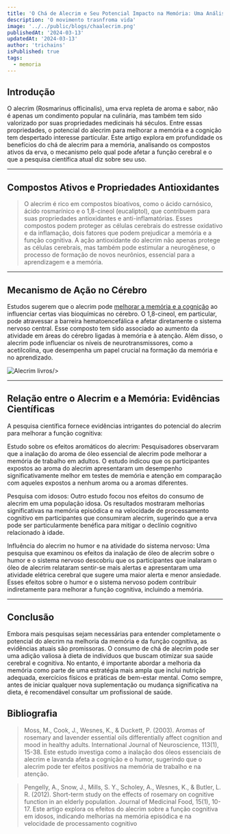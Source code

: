 ```yaml
---
title: 'O Chá de Alecrim e Seu Potencial Impacto na Memória: Uma Análise Aprofundada'
description: 'O movimento trasnfroma vida'
image: '../../public/blogs/chaalecrim.png'
publishedAt: '2024-03-13'
updatedAt: '2024-03-13'
author: 'trichains'
isPublished: true
tags:
  - memoria
---
```


## Introdução

O alecrim (Rosmarinus officinalis), uma erva repleta de aroma e sabor, não é apenas um condimento popular na culinária, mas também tem sido valorizado por suas propriedades medicinais há séculos. Entre essas propriedades, o potencial do alecrim para melhorar a memória e a cognição tem despertado interesse particular. Este artigo explora em profundidade os benefícios do chá de alecrim para a memória, analisando os compostos ativos da erva, o mecanismo pelo qual pode afetar a função cerebral e o que a pesquisa científica atual diz sobre seu uso.

---

## Compostos Ativos e Propriedades Antioxidantes

> O alecrim é rico em compostos bioativos, como o ácido carnósico, ácido rosmarínico e o 1,8-cineol (eucaliptol), que contribuem para suas propriedades antioxidantes e anti-inflamatórias. Esses compostos podem proteger as células cerebrais do estresse oxidativo e da inflamação, dois fatores que podem prejudicar a memória e a função cognitiva. A ação antioxidante do alecrim não apenas protege as células cerebrais, mas também pode estimular a neurogênese, o processo de formação de novos neurônios, essencial para a aprendizagem e a memória.
  
---

## Mecanismo de Ação no Cérebro

 Estudos sugerem que o alecrim pode [melhorar a memória e a cognição](https://memoricoffee.com) ao influenciar certas vias bioquímicas no cérebro. O 1,8-cineol, em particular, pode atravessar a barreira hematoencefálica e afetar diretamente o sistema nervoso central. Esse composto tem sido associado ao aumento da atividade em áreas do cérebro ligadas à memória e à atenção. Além disso, o alecrim pode influenciar os níveis de neurotransmissores, como a acetilcolina, que desempenha um papel crucial na formação da memória e no aprendizado.



<div style={{ display: 'flex', justifyContent: 'center' }}>
  <Image
    src="/blog/blogs/alecrim.png"
    width={400}
    height={404}
    alt="Alecrim livros"
    
  />
</div>

---

## Relação entre o Alecrim e a Memória: Evidências Científicas

A pesquisa científica fornece evidências intrigantes do potencial do alecrim para melhorar a função cognitiva:

Estudo sobre os efeitos aromáticos do alecrim: Pesquisadores observaram que a inalação do aroma de óleo essencial de alecrim pode melhorar a memória de trabalho em adultos. O estudo indicou que os participantes expostos ao aroma do alecrim apresentaram um desempenho significativamente melhor em testes de memória e atenção em comparação com aqueles expostos a nenhum aroma ou a aromas diferentes.

Pesquisa com idosos: Outro estudo focou nos efeitos do consumo de alecrim em uma população idosa. Os resultados mostraram melhorias significativas na memória episódica e na velocidade de processamento cognitivo em participantes que consumiram alecrim, sugerindo que a erva pode ser particularmente benéfica para mitigar o declínio cognitivo relacionado à idade.

Influência do alecrim no humor e na atividade do sistema nervoso: Uma pesquisa que examinou os efeitos da inalação de óleo de alecrim sobre o humor e o sistema nervoso descobriu que os participantes que inalaram o óleo de alecrim relataram sentir-se mais alertas e apresentaram uma atividade elétrica cerebral que sugere uma maior alerta e menor ansiedade. Esses efeitos sobre o humor e o sistema nervoso podem contribuir indiretamente para melhorar a função cognitiva, incluindo a memória.

---

## Conclusão


Embora mais pesquisas sejam necessárias para entender completamente o potencial do alecrim na melhoria da memória e da função cognitiva, as evidências atuais são promissoras. O consumo de chá de alecrim pode ser uma adição valiosa à dieta de indivíduos que buscam otimizar sua saúde cerebral e cognitiva. No entanto, é importante abordar a melhoria da memória como parte de uma estratégia mais ampla que inclui nutrição adequada, exercícios físicos e práticas de bem-estar mental. Como sempre, antes de iniciar qualquer nova suplementação ou mudança significativa na dieta, é recomendável consultar um profissional de saúde.


## Bibliografia

> Moss, M., Cook, J., Wesnes, K., & Duckett, P. (2003). Aromas of rosemary and lavender essential oils differentially affect cognition and mood in healthy adults. International Journal of Neuroscience, 113(1), 15-38. Este estudo investiga como a inalação dos óleos essenciais de alecrim e lavanda afeta a cognição e o humor, sugerindo que o alecrim pode ter efeitos positivos na memória de trabalho e na atenção.

> Pengelly, A., Snow, J., Mills, S. Y., Scholey, A., Wesnes, K., & Butler, L. R. (2012). Short-term study on the effects of rosemary on cognitive function in an elderly population. Journal of Medicinal Food, 15(1), 10-17. Este artigo explora os efeitos do alecrim sobre a função cognitiva em idosos, indicando melhorias na memória episódica e na velocidade de processamento cognitivo